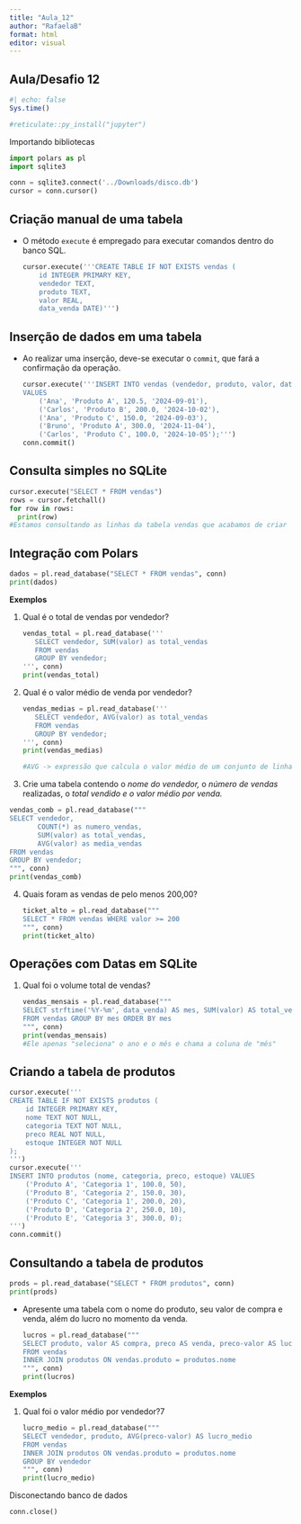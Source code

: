 ---
title: "Aula_12"
author: "RafaelaB"
format: html
editor: visual
---

## Aula/Desafio 12

```{r}
#| echo: false
Sys.time()

#reticulate::py_install("jupyter")
```

Importando bibliotecas

```{python}

import polars as pl
import sqlite3
```

```{python}
conn = sqlite3.connect('../Downloads/disco.db')
cursor = conn.cursor()
```

## **Criação manual de uma tabela**

-   O método `execute` é empregado para executar comandos dentro do banco SQL.

    ```{python}
    cursor.execute('''CREATE TABLE IF NOT EXISTS vendas (
        id INTEGER PRIMARY KEY,
        vendedor TEXT,
        produto TEXT,
        valor REAL,
        data_venda DATE)''')
    ```

## **Inserção de dados em uma tabela**

-   Ao realizar uma inserção, deve-se executar o `commit`, que fará a confirmação da operação.

    ```{python}
    cursor.execute('''INSERT INTO vendas (vendedor, produto, valor, data_venda)
    VALUES
        ('Ana', 'Produto A', 120.5, '2024-09-01'),
        ('Carlos', 'Produto B', 200.0, '2024-10-02'),
        ('Ana', 'Produto C', 150.0, '2024-09-03'),
        ('Bruno', 'Produto A', 300.0, '2024-11-04'),
        ('Carlos', 'Produto C', 100.0, '2024-10-05');''')
    conn.commit()
    ```

## **Consulta simples no SQLite**

```{python}
cursor.execute("SELECT * FROM vendas")
rows = cursor.fetchall()
for row in rows:
  print(row)
#Estamos consultando as linhas da tabela vendas que acabamos de criar
```

## **Integração com Polars**

```{python}
dados = pl.read_database("SELECT * FROM vendas", conn)
print(dados)
```

**Exemplos**

1.  Qual é o total de vendas por vendedor?

    ```{python}
    vendas_total = pl.read_database('''
       SELECT vendedor, SUM(valor) as total_vendas
       FROM vendas
       GROUP BY vendedor;
    ''', conn)
    print(vendas_total)
    ```

2.  Qual é o valor médio de venda por vendedor?

    ```{python}
    vendas_medias = pl.read_database('''
       SELECT vendedor, AVG(valor) as total_vendas
       FROM vendas
       GROUP BY vendedor;
    ''', conn)
    print(vendas_medias)

    #AVG -> expressão que calcula o valor médio de um conjunto de linhas
    ```

3.  Crie uma tabela contendo o *nome do vendedor,* o *número de vendas* realizadas, o *total vendido e o valor médio por venda.*

```{python}
vendas_comb = pl.read_database("""
SELECT vendedor, 
       COUNT(*) as numero_vendas,
       SUM(valor) as total_vendas, 
       AVG(valor) as media_vendas
FROM vendas
GROUP BY vendedor;
""", conn)
print(vendas_comb)
```

4.  Quais foram as vendas de pelo menos 200,00?

    ```{python}
    ticket_alto = pl.read_database("""
    SELECT * FROM vendas WHERE valor >= 200
    """, conn)
    print(ticket_alto)
    ```

## **Operações com Datas em SQLite**

1.  Qual foi o volume total de vendas?

    ```{python}
    vendas_mensais = pl.read_database("""
    SELECT strftime('%Y-%m', data_venda) AS mes, SUM(valor) AS total_vendas
    FROM vendas GROUP BY mes ORDER BY mes
    """, conn)
    print(vendas_mensais)
    #Ele apenas "seleciona" o ano e o mês e chama a coluna de "mês"
    ```

## Criando a tabela de produtos

```{python}
cursor.execute('''
CREATE TABLE IF NOT EXISTS produtos (
    id INTEGER PRIMARY KEY,
    nome TEXT NOT NULL,
    categoria TEXT NOT NULL,
    preco REAL NOT NULL,
    estoque INTEGER NOT NULL
);
''')
cursor.execute('''
INSERT INTO produtos (nome, categoria, preco, estoque) VALUES
    ('Produto A', 'Categoria 1', 100.0, 50),
    ('Produto B', 'Categoria 2', 150.0, 30),
    ('Produto C', 'Categoria 1', 200.0, 20),
    ('Produto D', 'Categoria 2', 250.0, 10),
    ('Produto E', 'Categoria 3', 300.0, 0);
''')
conn.commit()
```

## Consultando a tabela de produtos

```{python}
prods = pl.read_database("SELECT * FROM produtos", conn)
print(prods)
```

-   Apresente uma tabela com o nome do produto, seu valor de compra e venda, além do lucro no momento da venda.

    ```{python}
    lucros = pl.read_database("""
    SELECT produto, valor AS compra, preco AS venda, preco-valor AS lucro
    FROM vendas
    INNER JOIN produtos ON vendas.produto = produtos.nome
    """, conn)
    print(lucros)
    ```

**Exemplos**

1.  Qual foi o valor médio por vendedor?7

    ```{python}
    lucro_medio = pl.read_database("""
    SELECT vendedor, produto, AVG(preco-valor) AS lucro_medio
    FROM vendas
    INNER JOIN produtos ON vendas.produto = produtos.nome
    GROUP BY vendedor
    """, conn)
    print(lucro_medio)
    ```

Disconectando banco de dados

```{python}
conn.close()
```
